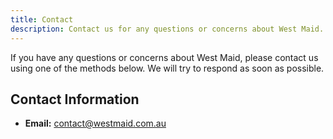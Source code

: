 ```yaml
---
title: Contact
description: Contact us for any questions or concerns about West Maid.
---
```


If you have any questions or concerns about West Maid, please contact us using one of the methods below. We will try to respond as soon as possible.

## Contact Information

-   **Email:** [contact@westmaid.com.au](mailto:contact@westmaid.com.au)
